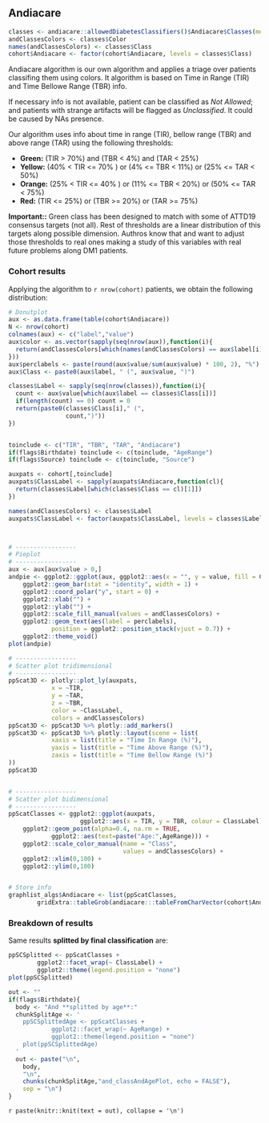 ## **Andiacare**

```r
classes <- andiacare::allowedDiabetesClassifiers()$Andiacare$Classes(meta = TRUE)
andClassesColors <- classes$Color
names(andClassesColors) <- classes$Class
cohort$Andiacare <- factor(cohort$Andiacare, levels = classes$Class)
```

Andiacare algorithm is our own algorithm and applies a triage over patients classifing them using colors. It algorithm is based on Time in Range (TIR) and Time Bellowe Range (TBR) info.

If necessary info is not available, patient can be classified as _Not Allowed_; and patients with strange artifacts will be flagged as _Unclassified_. It could be caused by NAs presence.

Our algorithm uses info about time in range (TIR), bellow range (TBR) and above range (TAR) using the following thresholds:

* **Green:** (TIR > 70%) and (TBR < 4%) and (TAR < 25%) 
* **Yellow:** (40% < TIR <= 70% ) or (4% <= TBR < 11%) or (25% <= TAR < 50%) 
* **Orange:** (25% < TIR <= 40% ) or (11% <= TBR < 20%) or (50% <= TAR < 75%) 
* **Red:** (TIR <= 25%) or (TBR >= 20%) or (TAR >= 75%) 

**Important::** Green class has been designed to match with some of ATTD19 consensus targets (not all). Rest of thresholds are a linear distribution of this targets along possible dimension. Authros know that and want to adjust those thresholds to real ones making a study of this variables with real future problems along DM1 patients.

### **Cohort results**

Applying the algorithm to `r nrow(cohort)` patients, we obtain the following distribution:

```r
# Donutplot
aux <- as.data.frame(table(cohort$Andiacare))
N <- nrow(cohort)
colnames(aux) <- c("label","value")
aux$color <- as.vector(sapply(seq(nrow(aux)),function(i){
  return(andClassesColors[which(names(andClassesColors) == aux$label[i])])
}))
aux$perclabels <- paste(round(aux$value/sum(aux$value) * 100, 2), "%")
aux$Class <- paste0(aux$label, " (", aux$value, ")")

classes$Label <- sapply(seq(nrow(classes)),function(i){
  count <- aux$value[which(aux$label == classes$Class[i])]
  if(length(count) == 0) count = 0
  return(paste0(classes$Class[i]," (",
                count,")"))
})


toinclude <- c("TIR", "TBR", "TAR", "Andiacare")
if(flags$Birthdate) toinclude <- c(toinclude, "AgeRange")
if(flags$Source) toinclude <- c(toinclude, "Source")

auxpats <- cohort[,toinclude]
auxpats$ClassLabel <- sapply(auxpats$Andiacare,function(cl){
  return(classes$Label[which(classes$Class == cl)[1]])
})

names(andClassesColors) <- classes$Label
auxpats$ClassLabel <- factor(auxpats$ClassLabel, levels = classes$Label)



# -----------------
# Pieplot
# -----------------
aux <- aux[aux$value > 0,]
andpie <- ggplot2::ggplot(aux, ggplot2::aes(x = "", y = value, fill = Class)) +
    ggplot2::geom_bar(stat = "identity", width = 1) +
    ggplot2::coord_polar("y", start = 0) +
    ggplot2::xlab("") +
    ggplot2::ylab("") +
    ggplot2::scale_fill_manual(values = andClassesColors) +
    ggplot2::geom_text(aes(label = perclabels),
            position = ggplot2::position_stack(vjust = 0.7)) +
    ggplot2::theme_void()
plot(andpie)

# -----------------
# Scatter plot tridimensional
# -----------------
ppScat3D <- plotly::plot_ly(auxpats,
            x = ~TIR,
            y = ~TAR,
            z = ~TBR,
            color = ~ClassLabel,
            colors = andClassesColors)
ppScat3D <- ppScat3D %>% plotly::add_markers()
ppScat3D <- ppScat3D %>% plotly::layout(scene = list(
            xaxis = list(title = "Time In Range (%)"),
            yaxis = list(title = "Time Above Range (%)"),
            zaxis = list(title = "Time Bellow Range (%)")
))
ppScat3D


# -----------------
# Scatter plot bidimensional
# -----------------
ppScatClasses <- ggplot2::ggplot(auxpats,
                    ggplot2::aes(x = TIR, y = TBR, colour = ClassLabel)) +
    ggplot2::geom_point(alpha=0.4, na.rm = TRUE,
            ggplot2::aes(text=paste("Age:",AgeRange))) +
    ggplot2::scale_color_manual(name = "Class",
                                values = andClassesColors) +
    ggplot2::xlim(0,100) +
    ggplot2::ylim(0,100) 


# Store info
graphlist_algs$Andiacare <- list(ppScatClasses,
        gridExtra::tableGrob(andiacare:::tableFromCharVector(cohort$Andiacare)))
```

### **Breakdown of results**

Same results **splitted by final classification** are:

```r
ppSCSplitted <- ppScatClasses + 
        ggplot2::facet_wrap(~ ClassLabel) +
        ggplot2::theme(legend.position = "none")
plot(ppSCSplitted)
```

```r
out <- ""
if(flags$Birthdate){
  body <- "And **splitted by age**:"
  chunkSplitAge <- '
    ppSCSplittedAge <- ppScatClasses + 
            ggplot2::facet_wrap(~ AgeRange) + 
            ggplot2::theme(legend.position = "none")
    plot(ppSCSplittedAge)
  '
  out <- paste("\n",
    body,
    "\n",
    chunks(chunkSplitAge,"and_classAndAgePlot, echo = FALSE"),
    sep = "\n")
}
```

`r paste(knitr::knit(text = out), collapse = '\n')`